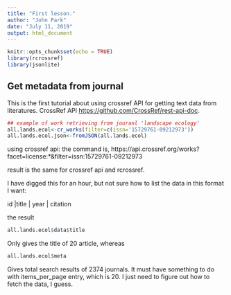 ```yaml
---
title: "First lesson."
author: "John Park"
date: "July 11, 2019"
output: html_document
---
```


```r
knitr::opts_chunk$set(echo = TRUE)
library(rcrossref)
library(jsonlite)
```

## Get metadata from journal 

This is the first tutorial about using crossref API for getting text data from literatures. CrossRef API <https://github.com/CrossRef/rest-api-doc>.


```r
## example of work retrieving from jouranl 'landscape ecology'
all.lands.ecol<-cr_works(filter=c(issn='15729761-09212973'))
all.lands.ecol.json<-fromJSON(all.lands.ecol)
```
using crossref api: the command is,
https://api.crossref.org/works?facet=license:*&filter=issn:15729761-09212973

result is the same for crossref api and rcrossref. 

I have digged this for an hour, but not sure how to list the data in this format I want:

id |title | year | citation 

the result

```r
all.lands.ecol$data$title
```

Only gives the title of 20 article, whereas 

```r
all.lands.ecol$meta
```

Gives total search results of 2374 journals. It must have something to do with items_per_page entry, which is 20. I just need to figure out how to fetch the data, I guess.

